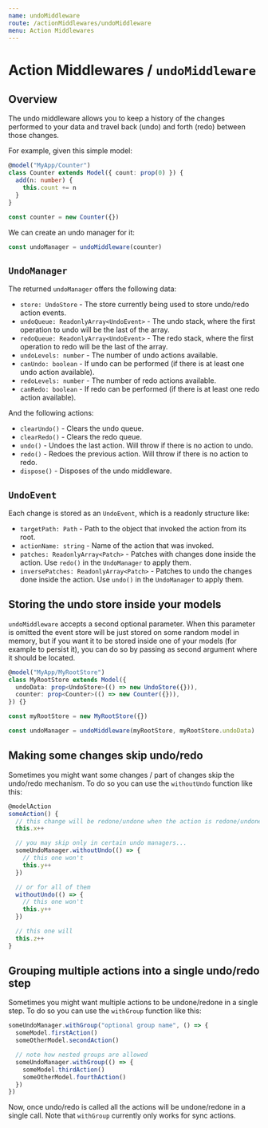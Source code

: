 ```yaml
---
name: undoMiddleware
route: /actionMiddlewares/undoMiddleware
menu: Action Middlewares
---
```



<FixStyle />

# Action Middlewares / `undoMiddleware`

## Overview

The undo middleware allows you to keep a history of the changes performed to your data and travel back (undo) and forth (redo) between those changes.

For example, given this simple model:

```ts
@model("MyApp/Counter")
class Counter extends Model({ count: prop(0) }) {
  add(n: number) {
    this.count += n
  }
}

const counter = new Counter({})
```

We can create an undo manager for it:

```ts
const undoManager = undoMiddleware(counter)
```

## `UndoManager`

The returned `undoManager` offers the following data:

- `store: UndoStore` - The store currently being used to store undo/redo action events.
- `undoQueue: ReadonlyArray<UndoEvent>` - The undo stack, where the first operation to undo will be the last of the array.
- `redoQueue: ReadonlyArray<UndoEvent>` - The redo stack, where the first operation to redo will be the last of the array.
- `undoLevels: number` - The number of undo actions available.
- `canUndo: boolean` - If undo can be performed (if there is at least one undo action available).
- `redoLevels: number` - The number of redo actions available.
- `canRedo: boolean` - If redo can be performed (if there is at least one redo action available).

And the following actions:

- `clearUndo()` - Clears the undo queue.
- `clearRedo()` - Clears the redo queue.
- `undo()` - Undoes the last action. Will throw if there is no action to undo.
- `redo()` - Redoes the previous action. Will throw if there is no action to redo.
- `dispose()` - Disposes of the undo middleware.

## `UndoEvent`

Each change is stored as an `UndoEvent`, which is a readonly structure like:

- `targetPath: Path` - Path to the object that invoked the action from its root.
- `actionName: string` - Name of the action that was invoked.
- `patches: ReadonlyArray<Patch>` - Patches with changes done inside the action. Use `redo()` in the `UndoManager` to apply them.
- `inversePatches: ReadonlyArray<Patch>` - Patches to undo the changes done inside the action. Use `undo()` in the `UndoManager` to apply them.

## Storing the undo store inside your models

`undoMiddleware` accepts a second optional parameter. When this parameter is omitted the event store will be just stored on some random model in memory, but if you want it to be stored inside one of your models (for example to persist it), you can do so by passing as second argument where it should be located.

```ts
@model("MyApp/MyRootStore")
class MyRootStore extends Model({
  undoData: prop<UndoStore>(() => new UndoStore({})),
  counter: prop<Counter>(() => new Counter({})),
}) {}

const myRootStore = new MyRootStore({})

const undoManager = undoMiddleware(myRootStore, myRootStore.undoData)
```

## Making some changes skip undo/redo

Sometimes you might want some changes / part of changes skip the undo/redo mechanism. To do so you can use the `withoutUndo` function like this:

```ts
@modelAction
someAction() {
  // this change will be redone/undone when the action is redone/undone
  this.x++

  // you may skip only in certain undo managers...
  someUndoManager.withoutUndo(() => {
    // this one won't
    this.y++
  })

  // or for all of them
  withoutUndo(() => {
    // this one won't
    this.y++
  })

  // this one will
  this.z++
}
```

## Grouping multiple actions into a single undo/redo step

Sometimes you might want multiple actions to be undone/redone in a single step. To do so you can use the `withGroup` function like this:

```ts
someUndoManager.withGroup("optional group name", () => {
  someModel.firstAction()
  someOtherModel.secondAction()

  // note how nested groups are allowed
  someUndoManager.withGroup(() => {
    someModel.thirdAction()
    someOtherModel.fourthAction()
  })
})
```

Now, once undo/redo is called all the actions will be undone/redone in a single call. Note that `withGroup` currently only works for sync actions.
